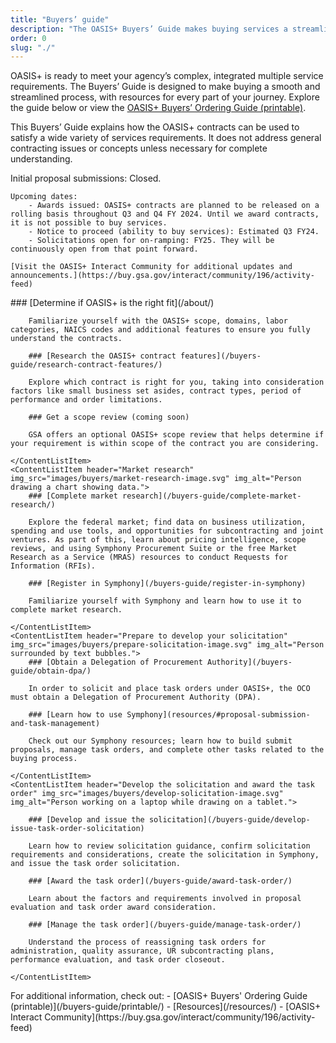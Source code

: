```yaml
---
title: "Buyers’ guide"
description: "The OASIS+ Buyers’ Guide makes buying services a streamlined process. Find resources for every part of your ordering journey."
order: 0
slug: "./"
---
```


OASIS+ is ready to meet your agency’s complex, integrated multiple service requirements. The Buyers’ Guide is designed to make buying a smooth and streamlined process, with resources for every part of your journey. Explore the guide below or view the [OASIS+ Buyers’ Ordering Guide (printable)](/buyers-guide/printable/).

This Buyers’ Guide explains how the OASIS+ contracts can be used to satisfy a wide variety of services requirements. It does not address general contracting issues or concepts unless necessary for complete understanding.

<Alert heading="Announcements and upcoming dates">
    Initial proposal submissions: Closed.

    Upcoming dates:
        - Awards issued: OASIS+ contracts are planned to be released on a rolling basis throughout Q3 and Q4 FY 2024. Until we award contracts, it is not possible to buy services.
        - Notice to proceed (ability to buy services): Estimated Q3 FY24.
        - Solicitations open for on-ramping: FY25. They will be continuously open from that point forward.

    [Visit the OASIS+ Interact Community for additional updates and announcements.](https://buy.gsa.gov/interact/community/196/activity-feed)
</Alert>

<ContentList>
    <ContentListItem header="Acquisition planning" img_src="images/buyers/acq-planning-image.svg" img_alt="Two people examining a diagram.">
        ### [Determine if OASIS+ is the right fit](/about/)

        Familiarize yourself with the OASIS+ scope, domains, labor categories, NAICS codes and additional features to ensure you fully understand the contracts.

        ### [Research the OASIS+ contract features](/buyers-guide/research-contract-features/)

        Explore which contract is right for you, taking into consideration factors like small business set asides, contract types, period of performance and order limitations.

        ### Get a scope review (coming soon)

        GSA offers an optional OASIS+ scope review that helps determine if your requirement is within scope of the contract you are considering.

    </ContentListItem>
    <ContentListItem header="Market research" img_src="images/buyers/market-research-image.svg" img_alt="Person drawing a chart showing data.">
        ### [Complete market research](/buyers-guide/complete-market-research/)

        Explore the federal market; find data on business utilization, spending and use tools, and opportunities for subcontracting and joint ventures. As part of this, learn about pricing intelligence, scope reviews, and using Symphony Procurement Suite or the free Market Research as a Service (MRAS) resources to conduct Requests for Information (RFIs).

        ### [Register in Symphony](/buyers-guide/register-in-symphony)

        Familiarize yourself with Symphony and learn how to use it to complete market research.

    </ContentListItem>
    <ContentListItem header="Prepare to develop your solicitation" img_src="images/buyers/prepare-solicitation-image.svg" img_alt="Person surrounded by text bubbles.">
        ### [Obtain a Delegation of Procurement Authority](/buyers-guide/obtain-dpa/)

        In order to solicit and place task orders under OASIS+, the OCO must obtain a Delegation of Procurement Authority (DPA).

        ### [Learn how to use Symphony](resources/#proposal-submission-and-task-management)

        Check out our Symphony resources; learn how to build submit proposals, manage task orders, and complete other tasks related to the buying process.

    </ContentListItem>
    <ContentListItem header="Develop the solicitation and award the task order" img_src="images/buyers/develop-solicitation-image.svg" img_alt="Person working on a laptop while drawing on a tablet.">

        ### [Develop and issue the solicitation](/buyers-guide/develop-issue-task-order-solicitation)

        Learn how to review solicitation guidance, confirm solicitation requirements and considerations, create the solicitation in Symphony, and issue the task order solicitation.

        ### [Award the task order](/buyers-guide/award-task-order/)

        Learn about the factors and requirements involved in proposal evaluation and task order award consideration.

        ### [Manage the task order](/buyers-guide/manage-task-order/)

        Understand the process of reassigning task orders for administration, quality assurance, UR subcontracting plans, performance evaluation, and task order closeout.

    </ContentListItem>
</ContentList>

<SummaryBox header="Can’t find what you’re looking for?">
    For additional information, check out:
        - [OASIS+ Buyers' Ordering Guide (printable)](/buyers-guide/printable/)
        - [Resources](/resources/)
        - [OASIS+ Interact Community](https://buy.gsa.gov/interact/community/196/activity-feed)
</SummaryBox>
